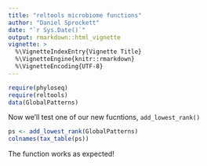 ```yaml
---
title: "reltools microbiome functions"
author: "Daniel Sprockett"
date: "`r Sys.Date()`"
output: rmarkdown::html_vignette
vignette: >
  %\VignetteIndexEntry{Vignette Title}
  %\VignetteEngine{knitr::rmarkdown}
  %\VignetteEncoding{UTF-8}
---
```


```r

require(phyloseq)
require(reltools)
data(GlobalPatterns)

```

Now we'll test one of our new fucntions, `add_lowest_rank()`

```r

ps <- add_lowest_rank(GlobalPatterns)
colnames(tax_table(ps))

```

The function works as expected!

